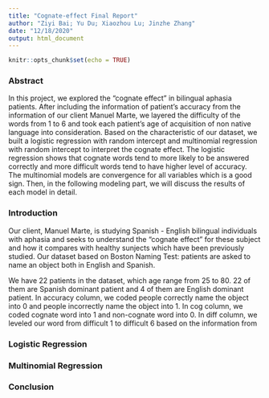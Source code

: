 ```yaml
---
title: "Cognate-effect Final Report"
author: "Ziyi Bai; Yu Du; Xiaozhou Lu; Jinzhe Zhang"
date: "12/18/2020"
output: html_document
---
```


```r
knitr::opts_chunk$set(echo = TRUE)
```

### Abstract

In this project, we explored the "cognate effect" in bilingual aphasia patients. After including the information of patient's accuracy from the information of our client Manuel Marte, we layered the difficulty of the words from 1 to 6 and took each patient's age of acquisition of non native language into consideration. Based on the characteristic of our dataset, we built a logistic regression with random intercept and multinomial regression with random intercept to interpret the cognate effect. The logistic regression shows that cognate words tend to more likely to be answered correctly and more difficult words tend to have higher level of accuracy. The multinomial models are convergence for all variables which is a good sign. Then, in the following modeling part, we will discuss the results of each model in detail.

### Introduction

Our client, Manuel Marte, is studying Spanish - English bilingual individuals with aphasia and seeks to understand the "cognate effect" for these subject and how it compares with healthy sunjects which have been previously studied. Our dataset based on Boston Naming Test: patients are asked to name an object both in English and Spanish. 

We have 22 patients in the dataset, which age range from 25 to 80. 22 of them are Spanish dominant patient and 4 of them are English dominant patient. In accuracy column, we coded people correctly name the object into 0 and people incorrectly name the object into 1. In cog column, we coded cognate word into 1 and non-cognate word into 0. In diff column, we leveled our word from difficult 1 to difficult 6 based on the information from 




### Logistic Regression





### Multinomial Regression





### Conclusion






















